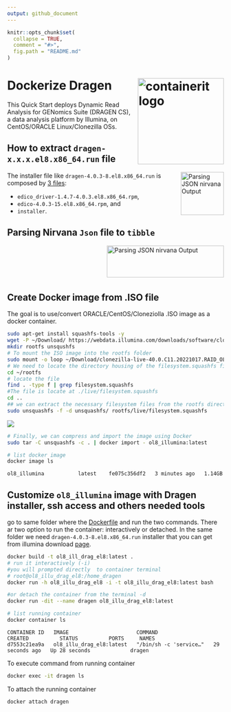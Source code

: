 ```yaml
---
output: github_document
---
```

<!-- README.md is generated from README.Rmd. Please edit that file! -->

```r
knitr::opts_chunk$set(
  collapse = TRUE,
  comment = "#>",
  fig.path = "README.md"
)
```

# Dockerize Dragen <img src="doc/docker_dragen.png" align="right" alt="containerit logo" width="200" style="padding: 0 0 10px 10px;" />

This Quick Start deploys Dynamic Read Analysis for GENomics Suite (DRAGEN CS), a data analysis platform by Illumina, on CentOS/ORACLE Linux/Clonezilla OSs.

## How to extract `dragen-x.x.x.el8.x86_64.run` file

<a href="https://github.com/kmezhoud/Dragen/blob/main/extract_installer/extract_installer.md" target = "_blank">
<img src="doc/untar_Dragen.png" align="right" height="100" width="100" title="Parsing JSON nirvana Output">
</a>

The installer file like `dragen-4.0.3-8.el8.x86_64.run` is composed by [3 files](https://github.com/kmezhoud/Dragen/blob/main/extract_installer/extract_installer.md):

* `edico_driver-1.4.7-4.0.3.el8.x86_64.rpm`, 
* `edico-4.0.3-15.el8.x86_64.rpm`, and
* `installer`.


## Parsing Nirvana `Json` file to `tibble`


<a href="https://kmezhoud.github.io/Dragen/Nirvana/Nirvana.html" target = "_blank">
<img src="doc/json_tibble.png" align="right" height="74" width="272" title="Parsing JSON nirvana Output">
</a>


&nbsp;

&nbsp;

&nbsp;


## Create Docker image from .ISO file

The goal is to use/convert ORACLE/CentOS/Cloneziolla .ISO image as a docker container.

```bash
sudo apt-get install squashfs-tools -y
wget -P ~/Download/ https://webdata.illumina.com/downloads/software/clonezilla/clonezilla-live-40.0.C11.20221017.RAID_OL8_CF.iso
mkdir rootfs unsqushfs
# To mount the ISO image into the rootfs folder 
sudo mount -o loop ~/Download/clonezilla-live-40.0.C11.20221017.RAID_OL8_CF.iso ~/rootfs
# We need to locate the directory housing of the filesystem.squashfs file. 
cd ~/rootfs
# locate the file
find . -type f | grep filesystem.squashfs
#The file is locate at ./live/filesystem.squashfs
cd ..
## we can extract the necessary filesystem files from the rootfs directory into the unsquashfs directory 
sudo unsquashfs -f -d unsquashfs/ rootfs/live/filesystem.squashfs
```

<img src="doc/extract_iso_files.png"/>

```bash
# Finally, we can compress and import the image using Docker
sudo tar -C unsquashfs -c . | docker import - ol8_illumina:latest

# list docker image
docker image ls
```

```eval
ol8_illumina           latest    fe075c356df2   3 minutes ago   1.14GB
```

## Customize `ol8_illumina` image with  Dragen installer, ssh access and others needed tools

go to same folder where the [Dockerfile](https://github.com/kmezhoud/Dragen/tree/main/Dockerfile) and run the two commands. There ar two option to run the container: interactively or detached.
In the same folder we need `dragen-4.0.3-8.el8.x86_64.run` installer that you can get from illumina download [page](https://support.illumina.com/sequencing/sequencing_software/dragen-bio-it-platform.html).

```bash
docker build -t ol8_ill_drag_el8:latest .
# run it interactively (-i)
#you will prompted directly  to container terminal
# root@ol8_illu_drag_el8:/home_dragen
docker run -h ol8_illu_drag_el8 -i -t ol8_illu_drag_el8:latest bash

#or detach the container from the terminal -d
docker run -dit --name dragen ol8_illu_drag_el8:latest

# list running container 
docker container ls
```

```{}
CONTAINER ID   IMAGE                      COMMAND                  CREATED          STATUS          PORTS     NAMES
d7553c21ea9a   ol8_illu_drag_el8:latest   "/bin/sh -c 'service…"   29 seconds ago   Up 28 seconds             dragen
```

To execute command from running container

```bash
docker exec -it dragen ls
```

To attach the running container 

```{}
docker attach dragen
```

